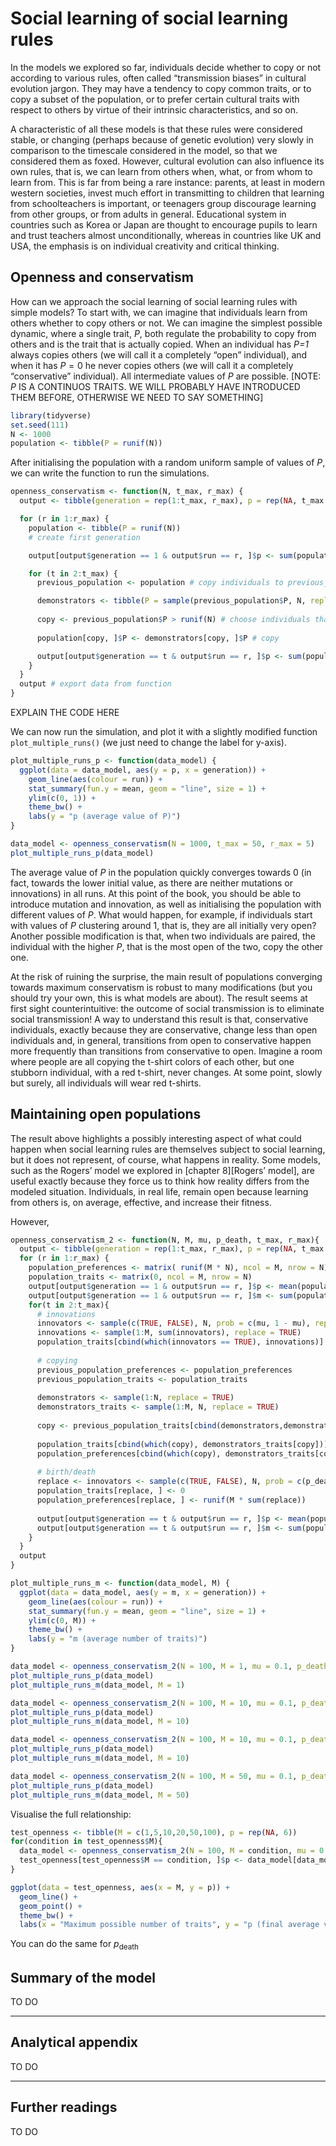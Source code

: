 
# Social learning of social learning rules

In the models we explored so far, individuals decide whether to copy or not according to various rules, often called "transmission biases" in cultural evolution jargon. They may have a tendency to copy common traits, or to copy a subset of the population, or to prefer certain cultural traits with respect to others by virtue of their intrinsic characteristics, and so on. 

A characteristic of all these models is that these rules were considered stable, or changing (perhaps because of genetic evolution) very slowly in comparison to the timescale considered in the model, so that we considered them as foxed. However, cultural evolution can also influence its own rules, that is, we can learn from others when, what, or from whom to learn from. This is far from being a rare instance: parents, at least in modern western societies, invest much effort in transmitting to children that learning from schoolteachers is important, or teenagers group discourage learning from other groups, or from adults in general. Educational system in countries such as Korea or Japan are thought to encourage pupils to learn and trust teachers almost unconditionally, whereas in countries like UK and USA, the emphasis is on individual creativity and critical thinking.

## Openness and conservatism 

How can we approach the social learning of social learning rules with simple models? To start with, we can imagine that individuals learn from others whether to copy others or not. We can imagine the simplest possible dynamic, where a single trait, *P*, both regulate the probability to copy from others and is the trait that is actually copied. When an individual has *P=1* always copies others (we will call it a completely "open" individual), and when it has $P=0$ he never copies others (we will call it a completely "conservative" individual). All intermediate values of *P* are possible. [NOTE: *P* IS A CONTINUOS TRAITS. WE WILL PROBABLY HAVE INTRODUCED THEM BEFORE, OTHERWISE WE NEED TO SAY SOMETHING]     

```r
library(tidyverse)
set.seed(111)
N <- 1000
population <- tibble(P = runif(N))
```

After initialising the population with a random uniform sample of values of *P*, we can write the function to run the simulations.

```r
openness_conservatism <- function(N, t_max, r_max) {
  output <- tibble(generation = rep(1:t_max, r_max), p = rep(NA, t_max * r_max), run = as.factor(rep(1:r_max, each = t_max)))

  for (r in 1:r_max) {
    population <- tibble(P = runif(N))
    # create first generation

    output[output$generation == 1 & output$run == r, ]$p <- sum(population$P) / N # add first generation's p for run r

    for (t in 2:t_max) {
      previous_population <- population # copy individuals to previous_population tibble

      demonstrators <- tibble(P = sample(previous_population$P, N, replace = TRUE)) # choose demonstrators at random
      
      copy <- previous_population$P > runif(N) # choose individuals that copy, according to their P
      
      population[copy, ]$P <- demonstrators[copy, ]$P # copy

      output[output$generation == t & output$run == r, ]$p <- sum(population$P) / N # get p and put it into output slot for this generation t and run r
    }
  }
  output # export data from function
}
```

EXPLAIN THE CODE HERE

We can now run the simulation, and plot it with a slightly modified function `plot_multiple_runs()` (we just need to change the label for y-axis).

```r
plot_multiple_runs_p <- function(data_model) {
  ggplot(data = data_model, aes(y = p, x = generation)) +
    geom_line(aes(colour = run)) +
    stat_summary(fun.y = mean, geom = "line", size = 1) +
    ylim(c(0, 1)) +
    theme_bw() +
    labs(y = "p (average value of P)")
}
```

```r
data_model <- openness_conservatism(N = 1000, t_max = 50, r_max = 5)
plot_multiple_runs_p(data_model)
```

The average value of *P* in the population quickly converges towards 0 (in fact, towards the lower initial value, as there are neither mutations or innovations) in all runs. At this point of the book, you should be able to introduce mutation and innovation, as well as initialising the population with different values of *P*. What would happen, for example, if individuals start with values of *P* clustering around 1, that is, they are all initially very open? Another possible modification is that, when two individuals are paired, the individual with the higher *P*, that is the most open of the two, copy the other one. 

At the risk of ruining the surprise, the main result of populations converging towards maximum conservatism is robust to many modifications (but you should try your own, this is what models are about). The result seems at first sight counterintuitive: the outcome of social transmission is to eliminate social transmission! A way to understand this result is that, conservative individuals, exactly because they are conservative, change less than open individuals and, in general, transitions from open to conservative happen more frequently than transitions from conservative to open. Imagine a room where people are all copying the t-shirt colors of each other, but one stubborn individual, with a red t-shirt, never changes. At some point, slowly but surely, all individuals will wear red t-shirts.    

## Maintaining open populations

The result above highlights a possibly interesting aspect of what could happen when social learning rules are themselves subject to social learning, but it does not represent, of course, what happens in reality. Some models, such as the Rogers' model we explored in [chapter 8][Rogers' model], are useful exactly because they force us to think how reality differs from the modeled situation. Individuals, in real life, remain open because learning from others is, on average, effective, and increase their fitness. 

However, 

```r
openness_conservatism_2 <- function(N, M, mu, p_death, t_max, r_max){
  output <- tibble(generation = rep(1:t_max, r_max), p = rep(NA, t_max * r_max), m = rep(NA, t_max * r_max), run = as.factor(rep(1:r_max, each = t_max)))
  for (r in 1:r_max) {
    population_preferences <- matrix( runif(M * N), ncol = M, nrow = N)
    population_traits <- matrix(0, ncol = M, nrow = N)
    output[output$generation == 1 & output$run == r, ]$p <- mean(population_preferences)
    output[output$generation == 1 & output$run == r, ]$m <- sum(population_traits) / N  
    for(t in 2:t_max){
      # innovations
      innovators <- sample(c(TRUE, FALSE), N, prob = c(mu, 1 - mu), replace = TRUE) 
      innovations <- sample(1:M, sum(innovators), replace = TRUE)
      population_traits[cbind(which(innovators == TRUE), innovations)] <- 1
    
      # copying
      previous_population_preferences <- population_preferences
      previous_population_traits <- population_traits
    
      demonstrators <- sample(1:N, replace = TRUE)
      demonstrators_traits <- sample(1:M, N, replace = TRUE)
    
      copy <- previous_population_traits[cbind(demonstrators,demonstrators_traits)]==1 & previous_population_preferences[cbind(1:N, demonstrators_traits)] > runif(N)
    
      population_traits[cbind(which(copy), demonstrators_traits[copy])] <- 1
      population_preferences[cbind(which(copy), demonstrators_traits[copy])] <- previous_population_preferences[cbind(demonstrators[copy], demonstrators_traits[copy])] 
    
      # birth/death
      replace <- innovators <- sample(c(TRUE, FALSE), N, prob = c(p_death, 1 - p_death), replace = TRUE)
      population_traits[replace, ] <- 0
      population_preferences[replace, ] <- runif(M * sum(replace))
    
      output[output$generation == t & output$run == r, ]$p <- mean(population_preferences)
      output[output$generation == t & output$run == r, ]$m <- sum(population_traits) / N    
    }
  }
  output
}

```

```r
plot_multiple_runs_m <- function(data_model, M) {
  ggplot(data = data_model, aes(y = m, x = generation)) +
    geom_line(aes(colour = run)) +
    stat_summary(fun.y = mean, geom = "line", size = 1) +
    ylim(c(0, M)) +
    theme_bw() +
    labs(y = "m (average number of traits)")
}
```

```r
data_model <- openness_conservatism_2(N = 100, M = 1, mu = 0.1, p_death = 0.01, t_max = 50, r_max = 5)
plot_multiple_runs_p(data_model)
plot_multiple_runs_m(data_model, M = 1)
```

```r
data_model <- openness_conservatism_2(N = 100, M = 10, mu = 0.1, p_death = 0.01, t_max = 50, r_max = 5)
plot_multiple_runs_p(data_model)
plot_multiple_runs_m(data_model, M = 10)
```

```r
data_model <- openness_conservatism_2(N = 100, M = 10, mu = 0.1, p_death = 0.01, t_max = 1000, r_max = 5)
plot_multiple_runs_p(data_model)
plot_multiple_runs_m(data_model, M = 10)
```

```r
data_model <- openness_conservatism_2(N = 100, M = 50, mu = 0.1, p_death = 0.01, t_max = 1000, r_max = 5)
plot_multiple_runs_p(data_model)
plot_multiple_runs_m(data_model, M = 50)
```

Visualise the full relationship:

```r
test_openness <- tibble(M = c(1,5,10,20,50,100), p = rep(NA, 6))
for(condition in test_openness$M){
  data_model <- openness_conservatism_2(N = 100, M = condition, mu = 0.1, p_death = 0.01, t_max = 1000, r_max = 1)
  test_openness[test_openness$M == condition, ]$p <- data_model[data_model$generation == 1000, ]$p
}

ggplot(data = test_openness, aes(x = M, y = p)) +
  geom_line() +
  geom_point() +
  theme_bw() +
  labs(x = "Maximum possible number of traits", y = "p (final average value of p)")
```


You can do the same for $p_\text{death}$

## Summary of the model

TO DO

***

## Analytical appendix

TO DO

***

## Further readings

TO DO
